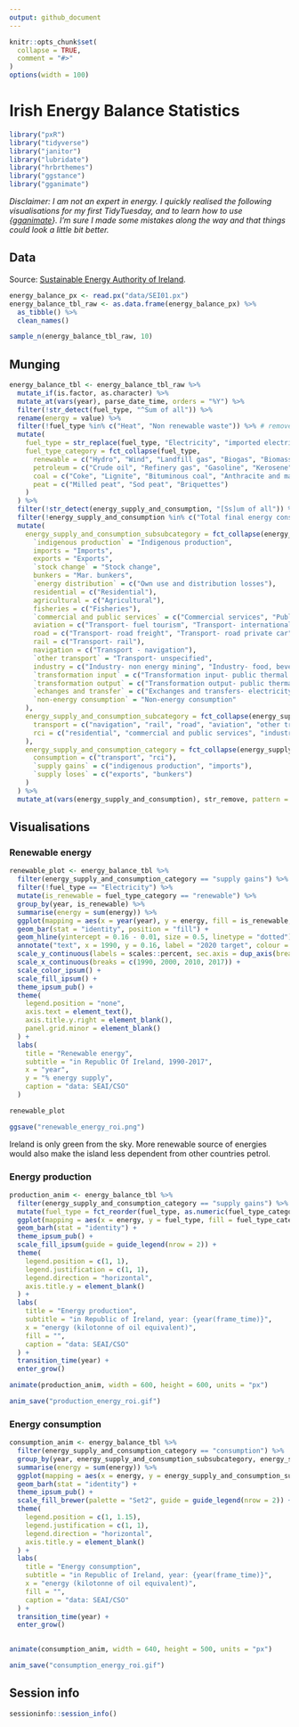 ```yaml
---
output: github_document
---
```


<!-- README.md is generated from README.Rmd. Please edit that file -->

```r
knitr::opts_chunk$set(
  collapse = TRUE,
  comment = "#>"
)
options(width = 100)
```
# Irish Energy Balance Statistics

<!-- badges: start -->
<!-- badges: end -->

```r
library("pxR")
library("tidyverse")
library("janitor")
library("lubridate")
library("hrbrthemes")
library("ggstance")
library("gganimate")
```

_Disclaimer: I am not an expert in energy. I quickly  realised the following visualisations for my first TidyTuesday, and to learn how to use {[gganimate](https://github.com/thomasp85/gganimate)}. I'm sure I made some mistakes along the way and that things could look a little bit better._

## Data

Source: [Sustainable Energy Authority of Ireland](https://www.cso.ie/px/pxeirestat/Database/eirestat/Energy%20Balance%20Statistics/Energy%20Balance%20Statistics_statbank.asp?SP=Energy%20Balance%20Statistics&Planguage=0&ProductID=DB_SEI).


```r
energy_balance_px <- read.px("data/SEI01.px")
energy_balance_tbl_raw <- as.data.frame(energy_balance_px) %>%
  as_tibble() %>%
  clean_names()

sample_n(energy_balance_tbl_raw, 10)
```


## Munging

```r
energy_balance_tbl <- energy_balance_tbl_raw %>%
  mutate_if(is.factor, as.character) %>% 
  mutate_at(vars(year), parse_date_time, orders = "%Y") %>%
  filter(!str_detect(fuel_type, "^Sum of all")) %>%
  rename(energy = value) %>%
  filter(!fuel_type %in% c("Heat", "Non renewable waste")) %>% # remove fuels I don't understand
  mutate(
    fuel_type = str_replace(fuel_type, "Electricity", "imported electricity"),
    fuel_type_category = fct_collapse(fuel_type,
      renewable = c("Hydro", "Wind", "Landfill gas", "Biogas", "Biomass", "Liquid Biofuel", "Solar", "Geothermal"),
      petroleum = c("Crude oil", "Refinery gas", "Gasoline", "Kerosene", "Jet kerosene", "Fuel oil", "LPG", "Gasoil/diesel/DERV", "Petroleum coke", "Naphta", "Bitumen", "White spirit", "Lubricants", "Natural gas"),
      coal = c("Coke", "Lignite", "Bituminous coal", "Anthracite and manufactured ovoids"),
      peat = c("Milled peat", "Sod peat", "Briquettes")
    )
  ) %>%
  filter(!str_detect(energy_supply_and_consumption, "[Ss]um of all")) %>% # remove summary rows
  filter(!energy_supply_and_consumption %in% c("Total final energy consumption", "Final non energy consumption feedstocks", "Available final energy consumption", "Statistical difference", "Primary energy supply including non energy", "Primary energy requirement excluding non energy")) %>%
  mutate(
    energy_supply_and_consumption_subsubcategory = fct_collapse(energy_supply_and_consumption, # heavy usage of datapasta
      `indigenous production` = "Indigenous production",
      imports = "Imports",
      exports = "Exports",
      `stock change` = "Stock change",
      bunkers = "Mar. bunkers",
      `energy distribution` = c("Own use and distribution losses"),
      residential = c("Residential"),
      agricultural = c("Agricultural"),
      fisheries = c("Fisheries"),
      `commercial and public services` = c("Commercial services", "Public services"),
      aviation = c("Transport- fuel tourism", "Transport- international aviation", "Transport- domestic aviation"),
      road = c("Transport- road freight", "Transport- road private car", "Transport- road public passenger services", "Transport- road light goods vehicle"),
      rail = c("Transport- rail"),
      navigation = c("Transport - navigation"),
      `other transport` = "Transport- unspecified",
      industry = c("Industry- non energy mining", "Industry- food, beverages and tobacco", "Industry- textiles and textile products", "Industry- wood and wood products", "Industry- pulp, paper, publishing and printing", "Industry- chemicals and man-made fibres", "Industry- rubber and plastic products", "Industry- other non-metallic mineral products", "Industry- basic metals and fabricated metal products", "Industry- machinery and equipment n.e.c", "Industry- electrical and optical equipment", "Industry- transport equipment manufacture", "Industry- other manufacturing"),
      `transformation input` = c("Transformation input- public thermal power plants", "Transformation input- combined heat and power plants", "Transformation input- pumped storage consumption", "Transformation input- briquetting plants", "Transformation input- oil refineries and other energy sectors"),
      `transformation output` = c("Transformation output- public thermal power plants", "Transformation output- combined heat and power plants- electricity", "Transformation output- combined heat and power plants- heat", "Transformation output- pumped storage consumption", "Transformation output- briquetting plants", "Transformation output- oil refineries"),
      `echanges and transfer` = c("Exchanges and transfers- electricity", "Exchanges and transfers- heat", "Exchanges and transfers- other (excluding electricity and heat)"),
      `non-energy consumption` = "Non-energy consumption"
    ),
    energy_supply_and_consumption_subcategory = fct_collapse(energy_supply_and_consumption_subsubcategory,
      transport = c("navigation", "rail", "road", "aviation", "other transport"),
      rci = c("residential", "commercial and public services", "industry", "agricultural", "fisheries"),
    ),
    energy_supply_and_consumption_category = fct_collapse(energy_supply_and_consumption_subcategory,
      consumption = c("transport", "rci"),
      `supply gains` = c("indigenous production", "imports"),
      `supply loses` = c("exports", "bunkers")
    )
  ) %>%
  mutate_at(vars(energy_supply_and_consumption), str_remove, pattern = "^.*-")
```

## Visualisations


### Renewable energy

```r
renewable_plot <- energy_balance_tbl %>%
  filter(energy_supply_and_consumption_category == "supply gains") %>%
  filter(!fuel_type == "Electricity") %>%
  mutate(is_renewable = fuel_type_category == "renewable") %>%
  group_by(year, is_renewable) %>%
  summarise(energy = sum(energy)) %>%
  ggplot(mapping = aes(x = year(year), y = energy, fill = is_renewable, colour = is_renewable)) +
  geom_bar(stat = "identity", position = "fill") +
  geom_hline(yintercept = 0.16 - 0.01, size = 0.5, linetype = "dotted") +
  annotate("text", x = 1990, y = 0.16, label = "2020 target", colour = "black", hjust = 0, vjust = 0, alpha = 0.8) +
  scale_y_continuous(labels = scales::percent, sec.axis = dup_axis(breaks = c(0.0863078, 0.16), labels = scales::percent)) +
  scale_x_continuous(breaks = c(1990, 2000, 2010, 2017)) +
  scale_color_ipsum() +
  scale_fill_ipsum() +
  theme_ipsum_pub() +
  theme(
    legend.position = "none",
    axis.text = element_text(),
    axis.title.y.right = element_blank(),
    panel.grid.minor = element_blank()
  ) +
  labs(
    title = "Renewable energy",
    subtitle = "in Republic Of Ireland, 1990-2017",
    x = "year",
    y = "% energy supply",
    caption = "data: SEAI/CSO"
  )

renewable_plot

ggsave("renewable_energy_roi.png")
```




Ireland is only green from the sky. More renewable source of energies would also make the island less dependent from other countries petrol.

### Energy production 

```r
production_anim <- energy_balance_tbl %>%
  filter(energy_supply_and_consumption_category == "supply gains") %>%
  mutate(fuel_type = fct_reorder(fuel_type, as.numeric(fuel_type_category))) %>%
  ggplot(mapping = aes(x = energy, y = fuel_type, fill = fuel_type_category)) +
  geom_barh(stat = "identity") +
  theme_ipsum_pub() +
  scale_fill_ipsum(guide = guide_legend(nrow = 2)) +
  theme(
    legend.position = c(1, 1),
    legend.justification = c(1, 1),
    legend.direction = "horizontal",
    axis.title.y = element_blank()
  ) +
  labs(
    title = "Energy production",
    subtitle = "in Republic of Ireland, year: {year(frame_time)}",
    x = "energy (kilotonne of oil equivalent)",
    fill = "",
    caption = "data: SEAI/CSO"
  ) +
  transition_time(year) +
  enter_grow()

animate(production_anim, width = 600, height = 600, units = "px")

anim_save("production_energy_roi.gif")
```

### Energy consumption


```r
consumption_anim <- energy_balance_tbl %>%
  filter(energy_supply_and_consumption_category == "consumption") %>% 
  group_by(year, energy_supply_and_consumption_subsubcategory, energy_supply_and_consumption_subcategory) %>% 
  summarise(energy = sum(energy)) %>% 
  ggplot(mapping = aes(x = energy, y = energy_supply_and_consumption_subsubcategory, fill = energy_supply_and_consumption_subcategory)) +
  geom_barh(stat = "identity") +
  theme_ipsum_pub() +
  scale_fill_brewer(palette = "Set2", guide = guide_legend(nrow = 2)) +
  theme(
    legend.position = c(1, 1.15),
    legend.justification = c(1, 1),
    legend.direction = "horizontal",
    axis.title.y = element_blank()
  ) +
  labs(
    title = "Energy consumption",
    subtitle = "in Republic of Ireland, year: {year(frame_time)}",
    x = "energy (kilotonne of oil equivalent)",
    fill = "",
    caption = "data: SEAI/CSO"
  ) +
  transition_time(year) +
  enter_grow()
  

animate(consumption_anim, width = 640, height = 500, units = "px")

anim_save("consumption_energy_roi.gif")
```



## Session info

```r
sessioninfo::session_info()
```

